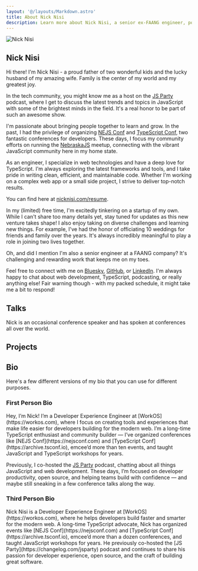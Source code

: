 ```yaml
---
layout: '@/layouts/Markdown.astro'
title: About Nick Nisi
description: Learn more about Nick Nisi, a senior ex-FAANG engineer, podcast host, and conference speaker.
---
```



<section>
	<div class="flex flex-col items-center">
		<Image alt="Nick Nisi" width={512} height={512} class="h-64 w-64 rounded-full" src={profileImg} quaility="max" />
		<h1>Nick Nisi</h1>
	</div>
</section>


Hi there! I'm Nick Nisi - a proud father of two wonderful kids and the lucky husband of my amazing wife. Family is the center of my world and my greatest joy.

In the tech community, you might know me as a host on the [JS Party](https://jsparty.fm) podcast, where I get to discuss the latest trends and topics in JavaScript with some of the brightest minds in the field. It's a real honor to be part of such an awesome show.

I'm passionate about bringing people together to learn and grow. In the past, I had the privilege of organizing [NEJS Conf](https://nejsconf.com) and [TypeScript Conf](https://archive.tsconf.io/2021/), two fantastic conferences for developers. These days, I focus my community efforts on running the [NebraskaJS](https://nebraskajs.com) meetup, connecting with the vibrant JavaScript community here in my home state.

As an engineer, I specialize in web technologies and have a deep love for TypeScript. I'm always exploring the latest frameworks and tools, and I take pride in writing clean, efficient, and maintainable code. Whether I'm working on a complex web app or a small side project, I strive to deliver top-notch results.

<Callout title="Looking for my resume?">
	<p>You can find here at <a href="/resume">nicknisi.com/resume</a>.</p>
</Callout>

In my (limited) free time, I'm excitedly tinkering on a startup of my own. While I can't share too many details yet, stay tuned for updates as this new venture takes shape! I also enjoy taking on diverse challenges and learning new things. For example, I've had the honor of officiating 10 weddings for friends and family over the years. It's always incredibly meaningful to play a role in joining two lives together.

Oh, and did I mention I'm also a senior engineer at a FAANG company? It's challenging and rewarding work that keeps me on my toes.

Feel free to connect with me on [Bluesky](https://bsky.app/profile/nicknisi.com), [GitHub](https://github.com/nicknisi), or [LinkedIn](https://linkedin.com/in/nicknisi). I'm always happy to chat about web development, TypeScript, podcasting, or really anything else! Fair warning though - with my packed schedule, it might take me a bit to respond!

## Talks

Nick is an occasional conference speaker and has spoken at conferences all over the world.

<div class="not-prose">
	<Appearances promoted />
</div>

## Projects

<div class="not-prose">
	<Projects promoted />
</div>

## Bio

Here's a few different versions of my bio that you can use for different purposes.

### First Person Bio

<CopyableContent padding border>
Hey, I’m Nick! I’m a Developer Experience Engineer at [WorkOS](https://workos.com), where I focus on creating tools and experiences that make life easier for developers building for the modern web. I’m a long-time TypeScript enthusiast and community builder — I’ve organized conferences like [NEJS Conf](https://nejsconf.com) and [TypeScript Conf](https://archive.tsconf.io), emcee’d more than ten events, and taught JavaScript and TypeScript workshops for years.

Previously, I co-hosted the [JS Party](https://changelog.com/jsparty) podcast, chatting about all things JavaScript and web development. These days, I’m focused on developer productivity, open source, and helping teams build with confidence — and maybe still sneaking in a few conference talks along the way.
</CopyableContent>

### Third Person Bio

<CopyableContent padding border>
Nick Nisi is a Developer Experience Engineer at [WorkOS](https://workos.com), where he helps developers build faster and smarter for the modern web. A long-time TypeScript advocate, Nick has organized events like [NEJS Conf](https://nejsconf.com) and [TypeScript Conf](https://archive.tsconf.io), emcee’d more than a dozen conferences, and taught JavaScript workshops for years. He previously co-hosted the [JS Party](https://changelog.com/jsparty) podcast and continues to share his passion for developer experience, open source, and the craft of building great software.
</CopyableContent>
